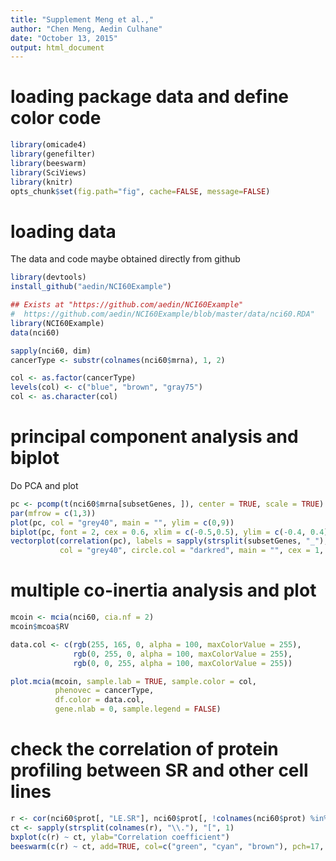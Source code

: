```yaml
---
title: "Supplement Meng et al.,"
author: "Chen Meng, Aedin Culhane"
date: "October 13, 2015"
output: html_document
---
```


#  loading package data and define color code

```r
library(omicade4)
library(genefilter)
library(beeswarm)
library(SciViews)
library(knitr)
opts_chunk$set(fig.path="fig", cache=FALSE, message=FALSE)
```

# loading data
The data and code maybe obtained directly from github

```r
library(devtools)
install_github("aedin/NCI60Example")
```

```r
## Exists at "https://github.com/aedin/NCI60Example"
#  https://github.com/aedin/NCI60Example/blob/master/data/nci60.RDA"
library(NCI60Example)
data(nci60)
```


```r
sapply(nci60, dim)
cancerType <- substr(colnames(nci60$mrna), 1, 2)

col <- as.factor(cancerType)
levels(col) <- c("blue", "brown", "gray75")
col <- as.character(col)
```

 
#   principal component analysis and biplot

Do PCA and plot

```r
pc <- pcomp(t(nci60$mrna[subsetGenes, ]), center = TRUE, scale = TRUE)
par(mfrow = c(1,3))
plot(pc, col = "grey40", main = "", ylim = c(0,9))
biplot(pc, font = 2, cex = 0.6, xlim = c(-0.5,0.5), ylim = c(-0.4, 0.4), col = c("grey40", "darkred"))
vectorplot(correlation(pc), labels = sapply(strsplit(subsetGenes, "_"), "[", 1), font = 2, 
           col = "grey40", circle.col = "darkred", main = "", cex = 1, lwd = 2)
```

# multiple co-inertia analysis and plot

```r
mcoin <- mcia(nci60, cia.nf = 2)
mcoin$mcoa$RV

data.col <- c(rgb(255, 165, 0, alpha = 100, maxColorValue = 255), 
              rgb(0, 255, 0, alpha = 100, maxColorValue = 255), 
              rgb(0, 0, 255, alpha = 100, maxColorValue = 255))

plot.mcia(mcoin, sample.lab = TRUE, sample.color = col, 
          phenovec = cancerType, 
          df.color = data.col, 
          gene.nlab = 0, sample.legend = FALSE)
```

# check the correlation of protein profiling between SR and other cell lines

```r
r <- cor(nci60$prot[, "LE.SR"], nci60$prot[, !colnames(nci60$prot) %in% "LE.SR"])
ct <- sapply(strsplit(colnames(r), "\\."), "[", 1)
bxplot(c(r) ~ ct, ylab="Correlation coefficient")
beeswarm(c(r) ~ ct, add=TRUE, col=c("green", "cyan", "brown"), pch=17, cex=1.2)
```

